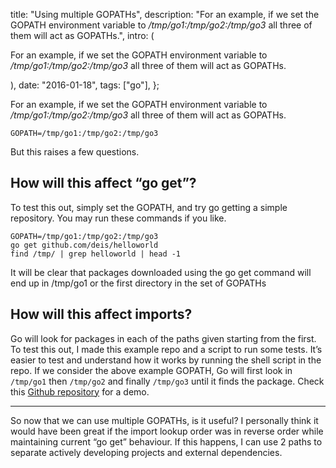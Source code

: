 


  title: "Using multiple GOPATHs",
  description: "For an example, if we set the GOPATH environment variable to _/tmp/go1:/tmp/go2:/tmp/go3_ all three of them will act as GOPATHs.",
  intro: (
    <section>
      <p>For an example, if we set the GOPATH environment variable to _/tmp/go1:/tmp/go2:/tmp/go3_ all three of them will act as GOPATHs.</p>
    </section>
  ),
  date: "2016-01-18",
  tags: ["go"],
};


For an example, if we set the GOPATH environment variable to _/tmp/go1:/tmp/go2:/tmp/go3_ all three of them will act as GOPATHs.

```
GOPATH=/tmp/go1:/tmp/go2:/tmp/go3
```

But this raises a few questions.

## How will this affect “go get”?

To test this out, simply set the GOPATH, and try go getting a simple repository. You may run these commands if you like.

```
GOPATH=/tmp/go1:/tmp/go2:/tmp/go3
go get github.com/deis/helloworld
find /tmp/ | grep helloworld | head -1
```

It will be clear that packages downloaded using the go get command will end up in /tmp/go1 or the first directory in the set of GOPATHs

## How will this affect imports?

Go will look for packages in each of the paths given starting from the first. To test this out, I made this example repo and a script to run some tests. It’s easier to test and understand how it works by running the shell script in the repo. If we consider the above example GOPATH, Go will first look in `/tmp/go1` then `/tmp/go2` and finally `/tmp/go3` until it finds the package. Check this [Github repository](https://github.com/mnmtanish/test-multiple-gopaths) for a demo.

---

So now that we can use multiple GOPATHs, is it useful? I personally think it would have been great if the import lookup order was in reverse order while maintaining current “go get” behaviour. If this happens, I can use 2 paths to separate actively developing projects and external dependencies.
